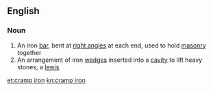 ==English==

===Noun===
{{en-noun|sg=[[cramp]] [[iron]]}}

# An iron [[bar]], bent at [[right angle]]s at each end, used to hold [[masonry]] together
# An arrangement of iron [[wedge]]s inserted into a [[cavity]] to lift heavy stones; a [[lewis]]

[[et:cramp iron]]
[[kn:cramp iron]]